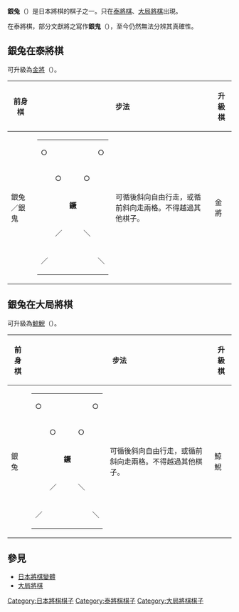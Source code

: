 {{japanese|japanese=銀兎|kana=ぎんと|romaji=Ginto}}
'''銀兔'''（{{lang|ja|ぎんと}}）是日本將棋的棋子之一。只在[[泰將棋|泰將棋]]、[[大局將棋|大局將棋]]出現。

在泰將棋，部分文獻將之寫作'''銀鬼'''（{{lang|ja|ぎんき}}），至今仍然無法分辨其真確性。

==銀兔在泰將棋==
可升級為[[金將|金將]]（{{lang|ja|きんしょう}}）。

{| border="1" cellspacing="0" cellpadding="3"
|- bgcolor="#dddddd"
!前身棋
!colspan="2"|步法
!升級棋
!colspan="2"|步法
|-
|銀兔／銀鬼
|
{| border="1" cellspacing="0" cellpadding="3"
|-
|○|| || || ||○
|-
| ||○|| ||○|| 
|-
| || ||'''鐝'''|| || 
|-
| ||／|| ||＼|| 
|-
|／|| || || ||＼
|}
|可循後斜向自由行走，或循前斜向走兩格。不得越過其他棋子。
|金將
|
{| border="1" cellspacing="0" cellpadding="3"
|-
|<font color="white">■</font>|| || || ||<font color="white">■</font>
|-
| ||○||○||○|| 
|-
| ||○||'''金'''||○|| 
|-
| || ||○|| || 
|-
| || || || || 
|}
|可循縱向、橫向、前斜向走一格。
|}

==銀兔在大局將棋==
可升級為[[鯨鯢|鯨鯢]]（{{lang|ja|けいげい}}）。

{| border="1" cellspacing="0" cellpadding="3"
|- bgcolor="#dddddd"
!前身棋
!colspan="2"|步法
!升級棋
!colspan="2"|步法
|-
|銀兔
|
{| border="1" cellspacing="0" cellpadding="3"
|-
|○|| || || ||○
|-
| ||○|| ||○|| 
|-
| || ||'''鐝'''|| || 
|-
| ||／|| ||＼|| 
|-
|／|| || || ||＼
|}
|可循後斜向自由行走，或循前斜向走兩格。不得越過其他棋子。
|鯨鯢
|
{| border="1" cellspacing="0" cellpadding="3"
|-
| || ||｜|| || 
|-
| || ||｜|| || 
|-
| || ||'''鯨'''|| || 
|-
| ||／||｜||＼|| 
|-
|／|| ||｜|| ||＼
|}
|可循縱向、後斜向自由行走。不得越過其他棋子。
|}


==參見==
*[[日本將棋變體|日本將棋變體]]
*[[大局將棋|大局將棋]]

[[Category:日本將棋棋子|Category:日本將棋棋子]]
[[Category:泰將棋棋子|Category:泰將棋棋子]]
[[Category:大局將棋棋子|Category:大局將棋棋子]]